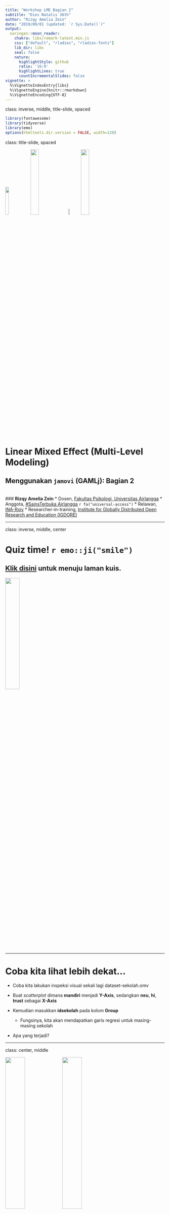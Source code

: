 ```yaml
---
title: "Workshop LME Bagian 2"
subtitle: "Dies Natalis 36th"
author: "Rizqy Amelia Zein"
date: "2019/09/01 (updated: `r Sys.Date()`)"
output:
  xaringan::moon_reader:
    chakra: libs/remark-latest.min.js
    css: ["default", "rladies", "rladies-fonts"]
    lib_dir: libs
    seal: false
    nature:
      highlightStyle: github
      ratio: '16:9'
      highlightLines: true
      countIncrementalSlides: false
vignette: >
  %\VignetteIndexEntry{libs}
  %\VignetteEngine{knitr::rmarkdown}
  %\VignetteEncoding{UTF-8}
---
```

class: inverse, middle, title-slide, spaced

```r
library(fontawesome)
library(tidyverse)
library(emo)
options(htmltools.dir.version = FALSE, width=120)
```

class: title-slide, spaced

<img src="libs/unair.png" style="width:15%;" class="fancyimage"/> <img src="libs/STUA.png" style="width:23%;" class="fancyimage"/> <img src="libs/ina-logo.jpg" style="width:7%;" class="fancyimage"/> <img src="libs/igdore.png" style="width:23%;" class="fancyimage"/>

# Linear Mixed Effect (Multi-Level Modeling)
## Menggunakan `jamovi` (GAMLj): Bagian 2
<br>
### <b>Rizqy Amelia Zein</b>
* Dosen, [Fakultas Psikologi, Universitas Airlangga](https://psikologi.unair.ac.id)
* Anggota, [#SainsTerbuka Airlangga](https://sainsterbukaua.github.io/) `r fa("universal-access")`
* Relawan, [INA-Rxiv](https://inarxiv.id) 
* Researcher-in-training, [Institute for Globally Distributed Open Research and Education (IGDORE)](https://igdore.org/)

---

class: inverse, middle, center

# Quiz time! `r emo::ji("smile")`
## [Klik disini](https://menti.com) untuk menuju laman kuis.

<img src="https://media.giphy.com/media/3o6UBipuQxa6QwnvC8/giphy.gif" style="width:30%;" class="fancyimage"/>

---

# Coba kita lihat lebih dekat...

* Coba kita lakukan inspeksi visual sekali lagi dataset-sekolah.omv

* Buat *scatterplot* dimana **mandiri** menjadi **Y-Axis**, sedangkan **neu**, **hi**, **trust** sebagai **X-Axis**

* Kemudian masukkan **idsekolah** pada kolom **Group**
  - Fungsinya, kita akan mendapatkan garis regresi untuk masing-masing sekolah

* Apa yang terjadi?

---

class: center, middle

<img src="libs/scat-neu.jpg" style="width:35%;" class="fancyimage"/> <img src="libs/scat-hi.jpg" style="width:35%;" class="fancyimage"/> <br>
<img src="libs/scat-trust.jpg" style="width:35%;" class="fancyimage"/>
</br>


---

# Ternyata *covariance*nya bervariasi di tiap kelompok! `r emo::ji("scream")`

.pull-left[
* *Intercept* *neuroticism* dan *trust* ternyata bervariasi di setiap sekolah

* Yang menarik, tidak hanya *intercept*, *slope* pendapatan personal juga bervariasi di setiap sekolah
  - Berdasarkan analisis yang kita lakukan pagi tadi, disimpulkan bahwa **pendapatan keluarga dan kemandirian anak korelasinya negatif** 
  - Tapi bisakah **kesimpulan yang sama** kita tarik untuk Sekolah B dan D?

* Hati-hati *ecological fallacy*!
  - Terjadi ketika kita salah menyimpulkan suatu gejala yang skalanya individual, padahal yang dianalisis oleh peneliti sesusungguhnya fenomena yang berlaku pada skala yang lebih besar (kelompok atau sub-kelompok)
]

.pull-right[

<img src="https://pbs.twimg.com/media/DcUJpGUW0AAHG8Y.jpg" style="width:100%;" class="fancyimage"/>

]

---

class: middle, center, inverse

# Struktur sampel bersarang/berjenjang

<img src="libs/hierarchical-data.jpg" style="width:60%;" class="fancyimage"/>

---

# Apa yang harus dilakukan?

--

* Pura-pura *ga tahu*, kita abaikan saja dan langsung menggunakan regresi OLS, dengan atau tanpa informasi mengenai pengelompokan data sebagai variabel kontrol.

--

  - Masalahnya, data/observasi kita sangat bergantung pada pengelompokan unit analisis
  - **Nah, lalu melanggar asumsi OLS dong?** (data/observasi dan residual harus independen)
  - Efeknya, *standard error* yang diestimasi oleh model terlalu kecil (karena mengabaikan varians dependen variabel yang ditentukan oleh kelompok)
  - Varians variabel dependen yang tidak bisa dijelaskan (residual) akan makin besar
  - Kesimpulan/inferensi yang ditarik menjadi tidak tepat, sehingga risiko terjadinya *type I error* meningkat.

--

* Gimana kalau pengelompokan (*group status*) dimasukkan aja dalam regresi OLS sebagai variabel moderator
  - Dengan begitu, estimasi *standard error* disesuaikan dengan menggunakan *marginal model*

--

  - Estimasi *standard error* akan lebih presisi, **tetapi** kita tetap tidak bisa mengestimasi *between-group variance*
  
--

* Kalo di agregat? Jadi unit analisis yang tadinya individual, menjadi kelompok.

--

  - Ukuran sampel menjadi lebih sedikit, sehingga *statistical power* menjadi lebih rendah`r emo::ji("exclamation_mark")`


---

class: center, middle

# *Fixed* dan *random effects*

.pull-left[

## Model *fixed effects*

<img src="libs/fixed-effects.jpg" style="width:90%;" class="fancyimage"/>

]

.pull-right[

## Model *random effects*

<img src="libs/random-effects.jpg" style="width:100%;" class="fancyimage"/>

]

---

class: inverse, middle, center

# *Full model*

<img src="libs/full-model.jpg" style="width:150%;" class="fancyimage"/>

---

# Kovarians (korelasi) antara *random intercept* dan *random slopes* (σ<sub>*U0*</sub><sub>*U1*</sub>)

.pull-left[

* **Nilainya positif**, maka semakin tinggi *intercept* akan diasosiasikan dengan kemiringan garis yang lebih curam/*slopes* yang lebih besar

* Misalnya, di sekolah yang **rata-rata pendapatan** keluarga inti perbulan siswanya **tinggi**, maka **korelasi** antara pendapatan per bulan dengan tingkat kemandirian siswa **akan menguat**.

* **Nilainya negatif**, maka semakin tinggi *intercept* akan diasosiasikan dengan kemiringan garis yang lebih landai/*slopes* yang lebih kecil

* Misalnya, di sekolah yang **rata-rata pendapatan** keluarga inti perbulan siswanya **tinggi**, maka **korelasi** antara pendapatan per bulan dengan tingkat kemandirian siswa **akan melemah**.
]
  
.pull-right[

<img src="https://media.giphy.com/media/3o7btPCcdNniyf0ArS/giphy.gif" style="width:150%;" class="fancyimage"/>

]


---

# Parameter yang diestimasi dalam *linear mixed effects*

* *Fixed intercept* (*c*<sub>*00*</sub>)

* *Fixed slopes* (*c*<sub>*10*</sub>)

* Varians *random intercept* (σ<sup>2</sup><sub>*U0*</sub>)

* Varians *random slopes*  (σ<sup>2</sup><sub>*U1*</sub>)

* Kovarians (korelasi) antara *random intercept* dan *random slopes* (σ<sub>*U0*</sub><sub>*U1*</sub>)

* Varians residual level-1 (σ<sup>2</sup><sub>*e*</sub>)

---

class: center, inverse, middle

# Yuk kita coba! `r emo::ji("fist")`
## Pastikan *module* GAMLj sudah terpasang di jamovi

![](https://media.giphy.com/media/cjudIH6tZrvcPD2P4j/giphy.gif)



---

# Latihan (3): Kembali ke sekolah `r emo::ji("school")`

Setelah menginspeksi data secara visual, kita tahu bahwa korelasi antara **pendapatan keluarga** dengan **tingkat kemandirian anak** adalah yang paling bervariasi (daripada prediktor yang lainnya). Oleh karena itu, kita akan membuat *linear mixed model* dengan **pendapatan keluarga** sebagai prediktor, dan **tingkat kemandirian anak** sebagai variabel dependen.

## Bikin "model kosong"

* Yaitu model yang isinya hanya *intercept* saja, tidak ada prediktornya (*slopes*)

* Pada *menu bar*, klik **Linear Models**, pilih **mixed models**
  - Masukkan **mandiri** dalam kolom **dependent variable**
  - Masukkan **idsekolah** dalam kolom **cluster variables**
  - Pada menu **random effects** masukkan **intercept|idsekolah** dalam kolom **random coefficients**
  
* Catat nilai AIC yang tersedia dalam tabel **model info**

* Yuk ingat-ingat lagi, AIC fungsinya untuk apa ya? `r emo::ji("confused")`

---

# Latihan (3)

## Bikin model dengan prediktor (*linear mixed model*)

* Masukkan **hi** dalam kolom **covariates**

* Pada menu **random effects**, masukkan juga **hi|idsekolah**, karena kita akan mengestimasi **random slopes**nya juga
  - Centang opsi **LRT for Random Test**

* Pada menu **covariates scaling**, ubah **centered** menjadi **cluster-based centered**
  - Berkaitan dengan **partitioning** (akan dijelaskan di bagian selanjutnya)

---

# *Fixed coefficients*

.pull-left[

* Tes kecocokan model (*Omnibus Test*) tidak signifikan (*F*(1,3.98)=0.309, p=.608) 
  - Berbeda sekali dengan hasil OLS
  - **Kemungkinan besar** korelasi antara pendapatan keluarga per bulan dengan kemandirian **tidak linier**

* Kita tidak punya cukup bukti untuk menolak hipotesis nol, bahwa pendapatan keluarga per bulan dengan kemandirian tidak berkaitan (*B*=-0.207 95% CI [-0.937, 0.523], *SE*=0.372, *t*=-0.556, *p*=.608).
  - Sekali lagi, berbeda sekali dengan hasil OLS

]

.pull-right[

<img src="libs/fixed-1.jpg" style="width:150%;" class="fancyimage"/>

]

---

# *Random coefficients*

.pull-left[

* Varians kemandirian paling banyak dijelaskan oleh rata-rata tingkat kemandirian anak di masing-masing sekolah (varians *random intercept* (σ<sup>2</sup><sub>*U0*</sub>)) daripada oleh varians *random slopes*  (σ<sup>2</sup><sub>*U1*</sub>).

]

.pull-right[

<img src="libs/random-1.jpg" style="width:90%;" class="fancyimage"/> <br>
<img src="libs/lrt-2.jpg" style="width:100%;" class="fancyimage"/> </br>

]

---

# *Random coefficients*

.pull-left[

* Menguji efek sekolah (kelompok)
  - *Intra-class correlation*, yaitu merupakan proporsi total varians variabel dependen yang dapat dijelaskan oleh variasi antar kelompok
  
  - *Likelihood ratio test* (LRT), yaitu teknik untuk menguji ada/tidaknya perbedaan varians antar-kelompok
  
  - Keduanya juga bisa berfungsi sebagai indikator perlu/tidaknya `lme` dilakukan
  
]

.pull-right[

<img src="libs/random-1.jpg" style="width:90%;" class="fancyimage"/> <br>
<img src="libs/lrt-2.jpg" style="width:100%;" class="fancyimage"/> </br>

]

---

# *Random coefficients*

.pull-left[

* Menguji efek sekolah (kelompok) / (*testing group effects*)

  - ICC=0.931, artinya 93.1% varians tingkat kemandirian anak dijelaskan oleh perbedaan kelompok. ICC diatas 0.1 biasanya menunjukkan `lme` adalah opsi yang lebih baik daripada OLS.
  
  - LRT juga menunjukkan bahwa kita dapat menolak hipotesis bahwa tidak adanya perbedaan varians tingkat kemandirian antar-kelompok (LRT(2)=74.0, *p*<.001).
]

.pull-right[

<img src="libs/random-1.jpg" style="width:90%;" class="fancyimage"/> <br>
<img src="libs/lrt-2.jpg" style="width:100%;" class="fancyimage"/> </br>

]

---


# *Model Comparison*

.pull-left[

* AIC
  - Apabila kita membandingkan "model kosong" dengan model yang ada prediktor, maka model yang terakhir lebih mampu menjelaskan varians kemandirian anak.

* R<sup>2</sup> ([Nakagawa & Schielzeth, 2012](https://besjournals.onlinelibrary.wiley.com/doi/full/10.1111/j.2041-210x.2012.00261.x))
  
  - *Marginal*, merupakan proporsi varians variabel dependen yang dapat dijelaskan oleh **hanya fixed models** saja
  
  - *Conditional*, merupakan proporsi varians variabel dependen yang dapat dijelaskan oleh **fixed** dan **random models** sekaligus
  
  - Varians tingkat kemandirian anak yang dapat dijelaskan oleh *fixed model* saja hanya 0.12%, sedangkan yang dapat dijelaskan oleh keseluruhan model adalah 93.18%.

]

.pull-right[

<img src="libs/model-info-1.jpg" style="width:65%;" class="fancyimage"/> <br>
<img src="libs/model-info-2.jpg" style="width:65%;" class="fancyimage"/> <br>
<img src="libs/lrt-1.jpg" style="width:65%;" class="fancyimage"/> <br>
<img src="libs/lrt-2.jpg" style="width:65%;" class="fancyimage"/> </br></br></br></br>

]

---

# *Contextual effects* & *partitioning*

* *Within-group variances*
  - Seberapa besar selisih Y dari 2 orang yang berada di **kelompok yang sama**, ketika **selisih Xnya** sebesar 1 poin?
  - Seberapa besar perbedaan tingkat kemandirian dua orang anak yang berada dalam **sekolah yang sama**, ketika selisih **tingkat pendapatan keluarga** mereka berbeda sebesar 1 poin?

* *Between-group variances*
  - Seberapa besar selisih Y dari 2 orang yang berbeda (dari 2 kelompok yang berbeda), namun berada dalam **posisi relatif yang sama** (dibandingkan dengan rerata kelompok), ketika **selisih X** mereka sebesar 1 poin?
  - Seberapa besar perbedaan tingkat kemandirian 2 orang anak yang berasal dari **sekolah yang berbeda**, namun pada **posisi yang sama** apabila **dibandingkan dengan rata-rata** kemandirian anak-anak di **sekolah mereka masing-masing** (misal sama-sama yang paling/paling tidak manja), apabila **selisih pendapatan keluarga** mereka = 1 poin?

* *Contextual effects*
  - Seberapa besar selisih Y dua orang dari kelompok yang berbeda, namun dengan **X yang sama**, ketika **rerata X kelompoknya** berbeda sebesar 1 poin.
  - Seberapa besar selisih tingkat kemandirian 2 orang anak dari **sekolah yang berbeda**, namun memiliki **tingkat pendapatan keluarga yang sama** persis, ketika **rata-rata tingkat pendapatan keluarga anak-anak di sekolahnya** berbeda sebesar 1 poin?

---

# *Contextual effects* & *partitioning*

* Untuk menghitung *contextual effect*, kita harus melakukan *partitioning* terlebih dahulu

* Umumnya yang dipartisi/*centering* adalah **variabel X, bukan Y**

* *Group-mean centered*
  - Nilai X individu dikurangi rata-rata X kelompoknya
  - Pendapatan keluarga anak A dikurangi rata-rata pendapatan keluarga anak-anak di sekolahnya

* *Grand-mean centered*
  - Nilai X individu dikurangi rata-rata X pada seluruh sampel
  - Pendapatan keluarga anak A dikurangi rata-rata pendapatan keluarga seluruh anak yang menjadi sampel

* *Contextual effect* = *Between-group variances* - *Within-group variances*

---

# Latihan (4): *contextual effects*

.pull-left[

* Lakukan `lme` dengan memasukkan **hi_group_centered** dan **hi_grand_mean_centered** dalam satu model yang sama

* Masukkan kedua variabel tersebut dalam **fixed coefficients** dan **random coefficients**

* Lihat *fixed slopes*-nya untuk kedua prediktor

]


.pull-right[

<img src="https://media.giphy.com/media/l1KVaj5UcbHwrBMqI/giphy.gif" style="width:100%;" class="fancyimage"/>

]

---

# *Contextual effects*

.pull-left[

* Kita tidak punya bukti yang meyakinkan bahwa kita dapat menolak hipotesis bahwa *within* (*B*=0.257 95% CI [-0.115, 0.629], *SE*=0.190, *t*=1.354, *p*=.213), maupun *between-group variance* (*B*=-0.454 95% CI [-1.207, 0.299], *SE*=0.384, *t*=-1.182, *p*=.315) tidak dapat menjelaskan varians tingkat kemandirian anak.

* *Contextual effects* = -0.711

]

.pull-right[

<img src="libs/context.jpg" style="width:200%;" class="fancyimage"/>

]

---

class: inverse

# Bagaimana melaporkannya? (1)

"...untuk menguji hipotesis bahwa ada perbedaan rerata tingkat kemandirian anak, dan korelasi antara pendapatan keluarga dengan tingkat kemandirian anak di masing-masing sekolah, peneliti melakukan analisis *linear mixed effect*. 

Tingkat kemandirian anak dijelaskan sebagai fungsi dari tingkat pendapatan keluarga, dengan mengontrol asal sekolah (PAUD) anak. Sebelum melakukan analisis, tingkat pendapatan keluarga dipartisi dengan cara menguranginya dengan rata-rata tingkat pendapatan keluarga seluruh sampel (*grand-mean centering*).

Pengujian model menghasilkan kesimpulan bahwa model tidak cocok menggambarkan data (*F*(1,3.98)=0.309, p=.608), sehingga kami gagal menolak hipotesis bahwa tingkat pendapatan keluarga dan kemandirian anak, tidak berkorelasi. Namun, ada kemungkinan korelasi antara tingkat pendapatan keluarga dan kemandirian anak tidak linier. 

Model *fixed effects* menunjukkan bahwa peneliti tidak punya cukup bukti untuk menolak hipotesis nol, bahwa pendapatan keluarga per bulan dengan kemandirian tidak berkaitan (*B*=-0.207 95% CI [-0.937, 0.523], *SE*=0.372, *t*=-0.556, *p*=.608).


---

class: inverse

# Bagaimana melaporkannya? (2)

"...model *random effects* menunjukkan bahwa peneliti dapat menolak hipotesis bahwa tidak ada perbedaan varians tingkat kemandirian antar-kelompok (LRT(2)=74.0, *p*<.001). Varians kemandirian anak paling banyak dijelaskan oleh rata-rata tingkat kemandirian anak di masing-masing sekolah (varians *random intercept* (σ<sup>2</sup><sub>*U0*</sub>)) daripada oleh varians *random slopes*  (σ<sup>2</sup><sub>*U1*</sub>). Selain itu, 93.1% varians tingkat kemandirian anak dijelaskan oleh perbedaan kelompok (ICC=0.931).

Peneliti tidak memiliki cukup bukti yang meyakinkan untuk menolak hipotesis yang menyatakan bahwa *within* (*B*=0.257 95% CI [-0.115, 0.629], *SE*=0.190, *t*=1.354, *p*=.213), maupun *between-group variance* (*B*=-0.454 95% CI [-1.207, 0.299], *SE*=0.384, *t*=-1.182, *p*=.315) tidak dapat menjelaskan varians tingkat kemandirian anak. 

*Contextual effects* ditemukan sebesar -0.711, artinya, anak yang bersekolah di dua tempat yang berbeda, dengan selisih rata-rata tingkat kemandirian anak-anak di dua sekolah tersebut sebesar 1 poin, maka tingkat kemandirian mereka berbeda sebesar 0.711 poin, apabila diasumsikan keluarga mereka memiliki pendapatan yang sama besarnya..."

---

# Latihan mandiri (2)

* Lakukan analisis `lme` untuk mengetahui:

  - Apakah varians **tingkat kemandirian anak** dapat dijelaskan oleh sekolah tempat anak tersebut belajar?
  
  - Apakah varians korelasi antara kecenderungan **neuroticism** ibu dengan **kemandirian anak** juga dapat dijelaskan oleh sekolah tempat anak tersebut belajar?
  
  - Seberapa besar perbedaan **tingkat kemandirian** dua orang anak yang berada di **sekolah yang berbeda**, yang **ibunya sama-sama pencemas**, apabila **rata-rata kecemasan** wali murid di **dua sekolah tersebut** berbeda sebesar 1 poin?


## [Klik disini untuk mengakses lembar kerja](https://forms.gle/87BrLEdC321khd8g6)

---

# Yang belum dibahas...

.pull-left[

* Kalau korelasi antara X dan Y tidak linier, pakai apa dong?
  - Jelas tidak bisa menggunakan `lme`. Alternatifnya, bisa menggunakan [*generalised additive model* (GAM)](https://en.wikipedia.org/wiki/Generalized_additive_model).

* Kalau prediktornya level-2, bagaimana?

* Bisa ga `lme` digunakan untuk mengestimasi perubahan Y pada *time-series*?

* Gimana cara merencanakan jumlah sampelnya?

* Gimana kalo sampelnya bersarang/berjenjang level-3, bahkan lebih?

* Gimana kalo terjadi interaksi antara variabel prediktor level-1 dengan level-2 (*cross-level interactions*)?

]

.pull-right[

<img src="https://media.giphy.com/media/wMvESGxZ0Cqd2/giphy.gif" style="width:150%;" class="fancyimage"/>

]


---

class: inverse, center, middle

# The problem with linear relationship

<img src="https://i.pinimg.com/originals/19/8a/7b/198a7be0157b1dc1224a0a50821b1ec0.gif" style="width:150%;" class="fancyimage"/>

---

class: center, middle

# Terima kasih banyak! `r emo::ji("wink")`

![](https://media.giphy.com/media/hrBSJ2So6iTo4/giphy.gif)

Paparan disusun dengan menggunakan `r fa("r-project")` *package* [**xaringan**](https://github.com/yihui/xaringan) dengan *template* dan *fonts* dari `R-Ladies`.

*Chakra* dibuat dengan [remark.js](https://remarkjs.com), [**knitr**](http://yihui.name/knitr), dan [R Markdown](https://rmarkdown.rstudio.com).